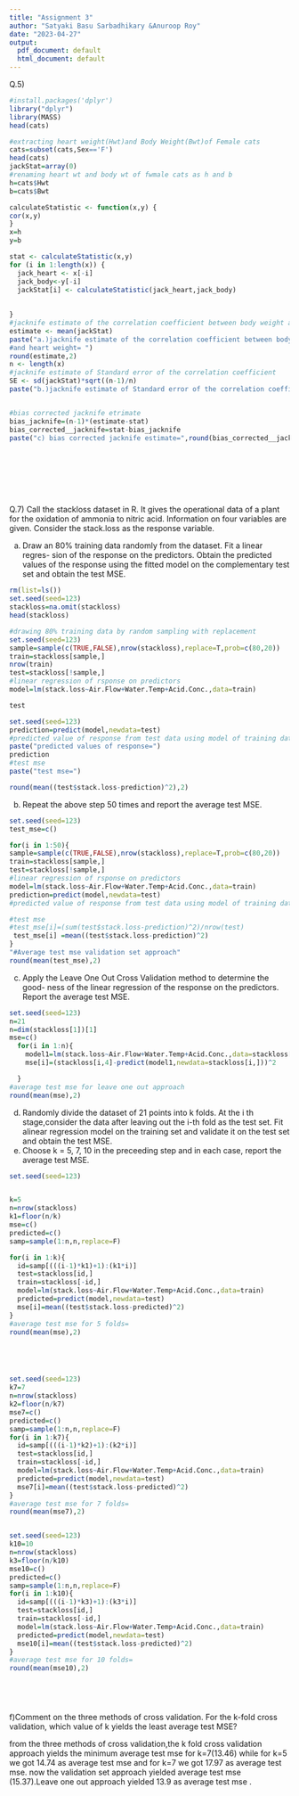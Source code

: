 ```yaml
---
title: "Assignment 3"
author: "Satyaki Basu Sarbadhikary &Anuroop Roy"
date: "2023-04-27"
output:
  pdf_document: default
  html_document: default
---
```

Q.5)
```r
#install.packages('dplyr')
library("dplyr")
library(MASS)
head(cats)
```


```r
#extracting heart weight(Hwt)and Body Weight(Bwt)of Female cats
cats=subset(cats,Sex=='F')
head(cats)
jackStat=array(0)
#renaming heart wt and body wt of fwmale cats as h and b
h=cats$Hwt
b=cats$Bwt
```
```r
calculateStatistic <- function(x,y) {
cor(x,y)
}
x=h
y=b

stat <- calculateStatistic(x,y)
for (i in 1:length(x)) {
  jack_heart <- x[-i]
  jack_body<-y[-i]
  jackStat[i] <- calculateStatistic(jack_heart,jack_body)
  
  
}
#jacknife estimate of the correlation coefficient between body weight and heart weight 
estimate <- mean(jackStat)
paste("a.)jacknife estimate of the correlation coefficient between body weight 
#and heart weight= ")
round(estimate,2)
n <- length(x)
#jacknife estimate of Standard error of the correlation coefficient 
SE <- sd(jackStat)*sqrt((n-1)/n)
paste("b.)jacknife estimate of Standard error of the correlation coefficient=",round(SE,2))


#bias corrected jacknife etrimate 
bias_jacknife=(n-1)*(estimate-stat)
bias_corrected__jacknife=stat-bias_jacknife
paste("c) bias corrected jacknife estimate=",round(bias_corrected__jacknife,2))









```
Q.7)
 Call the stackloss dataset in R. It gives the operational data of a plant for the
oxidation of ammonia to nitric acid. Information on four variables are given.
Consider the stack.loss as the response variable.


(a) Draw an 80% training data randomly from the dataset. Fit a linear regres-
sion of the response on the predictors. Obtain the predicted values of the 
response using the fitted model on the complementary test set and obtain
the test MSE.
```r
rm(list=ls())
set.seed(seed=123)
stackloss=na.omit(stackloss)
head(stackloss)


```
```r
#drawing 80% training data by random sampling with replacement
set.seed(seed=123)
sample=sample(c(TRUE,FALSE),nrow(stackloss),replace=T,prob=c(80,20))
train=stackloss[sample,]
nrow(train)
test=stackloss[!sample,]
#linear regression of rsponse on predictors
model=lm(stack.loss~Air.Flow+Water.Temp+Acid.Conc.,data=train)

test
```
```r

set.seed(seed=123)
prediction=predict(model,newdata=test)
#predicted value of response from test data using model of training data
paste("predicted values of response=")
prediction
#test mse
paste("test mse=")

round(mean((test$stack.loss-prediction)^2),2)
```

(b) Repeat the above step 50 times and report the average test MSE.
```r
set.seed(seed=123)
test_mse=c()

for(i in 1:50){
sample=sample(c(TRUE,FALSE),nrow(stackloss),replace=T,prob=c(80,20))
train=stackloss[sample,]
test=stackloss[!sample,]
#linear regression of rsponse on predictors
model=lm(stack.loss~Air.Flow+Water.Temp+Acid.Conc.,data=train)
prediction=predict(model,newdata=test)
#predicted value of response from test data using model of training data

#test mse
#test_mse[i]=(sum(test$stack.loss-prediction)^2)/nrow(test)
 test_mse[i] =mean((test$stack.loss-prediction)^2)
}
"#Average test mse validation set approach"
round(mean(test_mse),2)
```
(c) Apply the Leave One Out Cross Validation method to determine the good-
ness of the linear regression of the response on the predictors. Report the
average test MSE.
```r
set.seed(seed=123)
n=21
n=dim(stackloss[1])[1]
mse=c()
  for(i in 1:n){
    model1=lm(stack.loss~Air.Flow+Water.Temp+Acid.Conc.,data=stackloss[-i,])
    mse[i]=(stackloss[i,4]-predict(model1,newdata=stackloss[i,]))^2

  }
#average test mse for leave one out approach
round(mean(mse),2)

```
(d) Randomly divide the dataset of 21 points into k folds. At the i
th stage,consider the data after leaving out the i-th fold as the test set. Fit alinear
regression model on the training set and validate it on the test set and
obtain the test MSE.
(e) Choose k = 5, 7, 10 in the preceeding step and in each case, report the
average test MSE.
```r
set.seed(seed=123)


k=5
n=nrow(stackloss)
k1=floor(n/k)
mse=c()
predicted=c()
samp=sample(1:n,n,replace=F)

for(i in 1:k){
  id=samp[(((i-1)*k1)+1):(k1*i)]
  test=stackloss[id,]
  train=stackloss[-id,]
  model=lm(stack.loss~Air.Flow+Water.Temp+Acid.Conc.,data=train)
  predicted=predict(model,newdata=test)
  mse[i]=mean((test$stack.loss-predicted)^2)
}
#average test mse for 5 folds=
round(mean(mse),2)





set.seed(seed=123)
k7=7
n=nrow(stackloss)
k2=floor(n/k7)
mse7=c()
predicted=c()
samp=sample(1:n,n,replace=F)
for(i in 1:k7){
  id=samp[(((i-1)*k2)+1):(k2*i)]
  test=stackloss[id,]
  train=stackloss[-id,]
  model=lm(stack.loss~Air.Flow+Water.Temp+Acid.Conc.,data=train)
  predicted=predict(model,newdata=test)
  mse7[i]=mean((test$stack.loss-predicted)^2)
}
#average test mse for 7 folds=
round(mean(mse7),2)


set.seed(seed=123)
k10=10
n=nrow(stackloss)
k3=floor(n/k10)
mse10=c()
predicted=c()
samp=sample(1:n,n,replace=F)
for(i in 1:k10){
  id=samp[(((i-1)*k3)+1):(k3*i)]
  test=stackloss[id,]
  train=stackloss[-id,]
  model=lm(stack.loss~Air.Flow+Water.Temp+Acid.Conc.,data=train)
  predicted=predict(model,newdata=test)
  mse10[i]=mean((test$stack.loss-predicted)^2)
}
#average test mse for 10 folds=
round(mean(mse10),2)


  



```
f)Comment on the three methods of cross validation. For the k-fold cross
validation, which value of k yields the least average test MSE?

from the three methods of cross validation,the k fold cross validation approach yields the minimum average test mse for k=7(13.46) while for k=5 we got 14.74 as average test mse and for k=7 we got 17.97 as average test mse.
now the validation set approach yielded average test mse (15.37).Leave one out approach 
 yielded 13.9 as average test mse .

